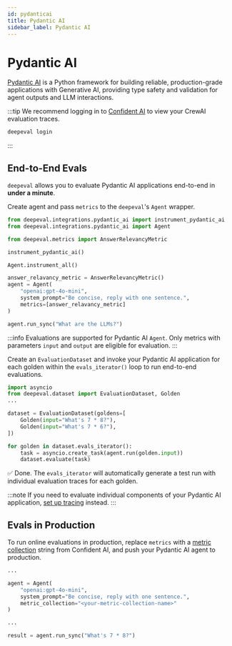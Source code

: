 ```yaml
---
id: pydanticai
title: Pydantic AI
sidebar_label: Pydantic AI
---
```



# Pydantic AI

[Pydantic AI](https://ai.pydantic.dev/) is a Python framework for building reliable, production-grade applications with Generative AI, providing type safety and validation for agent outputs and LLM interactions.

:::tip
We recommend logging in to [Confident AI](https://app.confident-ai.com) to view your CrewAI evaluation traces.

```bash
deepeval login
```

:::

## End-to-End Evals

`deepeval` allows you to evaluate Pydantic AI applications end-to-end in **under a minute**.

<Timeline>

<TimelineItem title="Configure Pydantic AI">

Create agent and pass `metrics` to the `deepeval`'s `Agent` wrapper.

```python title="main.py" showLineNumbers
from deepeval.integrations.pydantic_ai import instrument_pydantic_ai
from deepeval.integrations.pydantic_ai import Agent

from deepeval.metrics import AnswerRelevancyMetric

instrument_pydantic_ai()

Agent.instrument_all()

answer_relavancy_metric = AnswerRelevancyMetric()
agent = Agent(
    "openai:gpt-4o-mini",
    system_prompt="Be concise, reply with one sentence.",
    metrics=[answer_relavancy_metric]
)

agent.run_sync("What are the LLMs?")
```

:::info
Evaluations are supported for Pydantic AI `Agent`. Only metrics with parameters `input` and `output` are eligible for evaluation.
:::

</TimelineItem>
<TimelineItem title="Run evaluations">

Create an `EvaluationDataset` and invoke your Pydantic AI application for each golden within the `evals_iterator()` loop to run end-to-end evaluations.

<Tabs groupId="pydantic_ai">
<TabItem value="asynchronous" label="Asynchronous">

```python title="main.py" showLineNumbers
import asyncio
from deepeval.dataset import EvaluationDataset, Golden
...

dataset = EvaluationDataset(goldens=[
    Golden(input="What's 7 * 8?"),
    Golden(input="What's 7 * 6?"),
])

for golden in dataset.evals_iterator():
    task = asyncio.create_task(agent.run(golden.input))
    dataset.evaluate(task)
```

</TabItem>
</Tabs>

✅ Done. The `evals_iterator` will automatically generate a test run with individual evaluation traces for each golden.

</TimelineItem>

</Timeline>

:::note
If you need to evaluate individual components of your Pydantic AI application, [set up tracing](/docs/evaluation-llm-tracing) instead.
:::

## Evals in Production

To run online evaluations in production, replace `metrics` with a [metric collection](https://documentation.confident-ai.com/docs/llm-tracing/evaluations#online-evaluations) string from Confident AI, and push your Pydantic AI agent to production.

```python filename="main.py" showLineNumbers
...

agent = Agent(
    "openai:gpt-4o-mini",
    system_prompt="Be concise, reply with one sentence.",
    metric_collection="<your-metric-collection-name>"
)

...

result = agent.run_sync("What's 7 * 8?")
```
